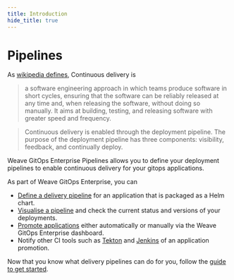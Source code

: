 ```yaml
---
title: Introduction
hide_title: true
---
```



# Pipelines <TierLabel tiers="Enterprise" />

<AlphaWarning/>

As [wikipedia defines](https://en.wikipedia.org/wiki/Continuous_delivery), Continuous delivery is

>a software engineering approach in which teams produce software in short cycles,
>ensuring that the software can be reliably released at any time and, when releasing the software, without doing so manually.
>It aims at building, testing, and releasing software with greater speed and frequency.

>Continuous delivery is enabled through the deployment pipeline.
>The purpose of the deployment pipeline has three components: visibility, feedback, and continually deploy.

Weave GitOps Enterprise Pipelines allows you to define your deployment pipelines to enable continuous delivery for
your gitops applications.

As part of Weave GitOps Enterprise, you can

- [Define a delivery pipeline](../pipelines-getting-started/#define-a-pipeline) for an application that is packaged as a Helm chart.
- [Visualise a pipeline](../pipelines-getting-started/#view-pipeline-list) and check the current status and versions of your deployments.
- [Promote applications](../promoting-applications) either automatically or manually via the Weave GitOps Enterprise dashboard.
- Notify other CI tools such as [Tekton](../pipelines-with-tekton) and [Jenkins](../pipelines-with-jenkins) of an application promotion.


Now that you know what delivery pipelines can do for you, follow the [guide to get started](../pipelines-getting-started).